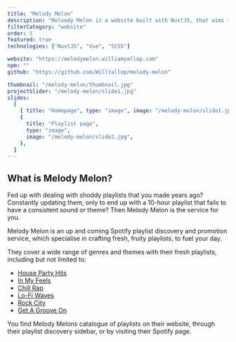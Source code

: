 ```yaml
---
title: "Melody Melon"
description: "Meloody Melon is a website built with NuxtJS, that aims to provide curated playlists for every occasion. It sports a unique design and a quick access playlist sidebar."
filterCategory: "website"
order: 5
featured: true
technologies: ["NuxtJS", "Vue", "SCSS"]

website: "https://melodymelon.williamyallop.com"
npm: ""
github: "https://github.com/WillYallop/melody-melon"

thumbnail: "/melody-melon/thumbnail.jpg"
projectSlider: "/melody-melon/slide1.jpg"
slides:
  [
    { title: "Homepage", type: "image", image: "/melody-melon/slide1.jpg" },
    {
      title: "Playlist page",
      type: "image",
      image: "/melody-melon/slide2.jpg",
    },
  ]
---
```


## What is Melody Melon?

Fed up with dealing with shoddy playlists that you made years ago? Constantly updating them, only to end up with a 10-hour playlist that fails to have a consistent sound or theme? Then Melody Melon is the service for you.

Melody Melon is an up and coming Spotify playlist discovery and promotion service, which specialise in crafting fresh, fruity playlists, to fuel your day.

They cover a wide range of genres and themes with their fresh playlists, including but not limited to:

- [House Party Hits](https://melodymelon.williamyallop.com/playlist/house-party-hits/)
- [In My Feels](https://melodymelon.williamyallop.com/playlist/in-my-feels/)
- [Chill Rap](https://melodymelon.williamyallop.com/playlist/chill-rap/)
- [Lo-Fi Waves](https://melodymelon.williamyallop.com/playlist/lo-fi-waves/)
- [Rock City](https://melodymelon.williamyallop.com/playlist/rock-city/)
- [Get A Groove On](https://melodymelon.williamyallop.com/playlist/get-a-groove-on/)

You find Melody Melons catalogue of playlists on their website, through their playlist discovery sidebar, or by visiting their Spotify page.
